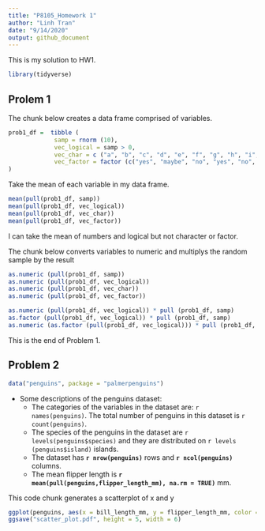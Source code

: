```yaml
---
title: "P8105_Homework 1"
author: "Linh Tran"
date: "9/14/2020"
output: github_document
---
```


This is my solution to HW1. 

```r
library(tidyverse)
```

## Prolem 1

The chunk below creates a data frame comprised of variables.

```r
prob1_df =  tibble (
             samp = rnorm (10),
             vec_logical = samp > 0,
             vec_char = c ("a", "b", "c", "d", "e", "f", "g", "h", "i", "j"),
             vec_factor = factor (c("yes", "maybe", "no", "yes", "no", "maybe", "yes", "no", "maybe", "yes"))
)
```

Take the mean of each variable in my data frame.

```r
mean(pull(prob1_df, samp))
mean(pull(prob1_df, vec_logical))
mean(pull(prob1_df, vec_char))
mean(pull(prob1_df, vec_factor))
```

I can take the mean of numbers and logical but not character or factor.

The chunk below converts variables to numeric and multiplys the random sample by the result
```r
as.numeric (pull(prob1_df, samp))
as.numeric (pull(prob1_df, vec_logical))
as.numeric (pull(prob1_df, vec_char))
as.numeric (pull(prob1_df, vec_factor))

as.numeric (pull(prob1_df, vec_logical)) * pull (prob1_df, samp)
as.factor (pull(prob1_df, vec_logical)) * pull (prob1_df, samp)
as.numeric (as.factor (pull(prob1_df, vec_logical))) * pull (prob1_df, samp)
```
This is the end of Problem 1. 

## Problem 2

```r
data("penguins", package = "palmerpenguins")
```

* Some descriptions of the penguins dataset:
    + The categories of the variables in the dataset are: `r names(penguins)`. The total number of penguins in this dataset is `r count(penguins)`.
    + The species of the penguins in the dataset are `r levels(penguins$species)` and they are distributed on `r levels (penguins$island)` islands. 
    + The dataset has **`r nrow(penguins)`** rows and **`r ncol(penguins)`** columns.
    + The mean flipper length is **`r mean(pull(penguins,flipper_length_mm), na.rm = TRUE)`** mm.
    
This code chunk generates a scatterplot of x and y
```r
ggplot(penguins, aes(x = bill_length_mm, y = flipper_length_mm, color = species)) + geom_point(na.rm = TRUE)
ggsave("scatter_plot.pdf", height = 5, width = 6)
```

